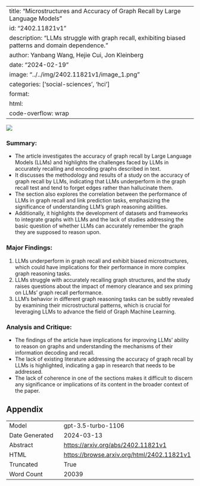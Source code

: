 
---
title: "Microstructures and Accuracy of Graph Recall by Large Language Models"
id: "2402.11821v1"
description: "LLMs struggle with graph recall, exhibiting biased patterns and domain dependence."
author: Yanbang Wang, Hejie Cui, Jon Kleinberg
date: "2024-02-19"
image: "../../img/2402.11821v1/image_1.png"
categories: ['social-sciences', 'hci']
format:
  html:
    code-overflow: wrap
---

![](../../img/2402.11821v1/image_1.png)

### Summary:
- The article investigates the accuracy of graph recall by Large Language Models (LLMs) and highlights the challenges faced by LLMs in accurately recalling and encoding graphs described in text. 
- It discusses the methodology and results of a study on the accuracy of graph recall by LLMs, indicating that LLMs underperform in the graph recall test and tend to forget edges rather than hallucinate them. 
- The section also explores the correlation between the performance of LLMs in graph recall and link prediction tasks, emphasizing the significance of understanding LLM's graph reasoning abilities. 
- Additionally, it highlights the development of datasets and frameworks to integrate graphs with LLMs and the lack of studies addressing the basic question of whether LLMs can accurately remember the graph they are supposed to reason upon.

### Major Findings:
1. LLMs underperform in graph recall and exhibit biased microstructures, which could have implications for their performance in more complex graph reasoning tasks.
2. LLMs struggle with accurately recalling graph structures, and the study raises questions about the impact of memory clearance and sex priming on LLMs' graph recall performance.
3. LLM's behavior in different graph reasoning tasks can be subtly revealed by examining their microstructural patterns, which is crucial for leveraging LLMs to advance the field of Graph Machine Learning.

### Analysis and Critique:
- The findings of the article have implications for improving LLMs' ability to reason on graphs and understanding the mechanisms of their information decoding and recall.
- The lack of existing literature addressing the accuracy of graph recall by LLMs is highlighted, indicating a gap in research that needs to be addressed.
- The lack of coherence in one of the sections makes it difficult to discern any significance or implications of its content in the broader context of the paper.

## Appendix

|          |          |
|----------|----------|
| Model     | gpt-3.5-turbo-1106       |
| Date Generated     | 2024-03-13       |
| Abstract | [https://arxiv.org/abs/2402.11821v1](https://arxiv.org/abs/2402.11821v1)        |
| HTML     | [https://browse.arxiv.org/html/2402.11821v1](https://browse.arxiv.org/html/2402.11821v1)       |
| Truncated       | True       |
| Word Count       | 20039       |
